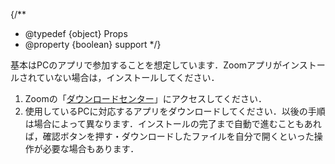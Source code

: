
{/**
  * @typedef {object} Props
  * @property {boolean} support
  */}

基本はPCのアプリで参加することを想定しています．Zoomアプリがインストールされていない場合は，インストールしてください．
1. Zoomの「[ダウンロードセンター](https://zoom.us/download)」にアクセスしてください．
2. 使用しているPCに対応するアプリをダウンロードしてください．以後の手順は場合によって異なります．インストールの完了まで自動で進むこともあれば，確認ボタンを押す・ダウンロードしたファイルを自分で開くといった操作が必要な場合もあります．
<Support lang="ja" show={props.support} />
